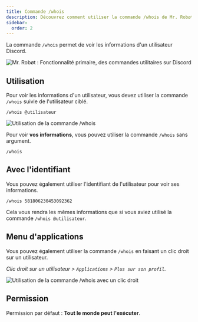 ```yaml
---
title: Commande /whois
description: Découvrez comment utiliser la commande /whois de Mr. Robøt.
sidebar:
  order: 2
---
```


La commande `/whois` permet de voir les informations d'un utilisateur Discord.

![Mr. Robøt : Fonctionnalité primaire, des commandes utilitaires sur Discord](/img/whois.png)

## Utilisation

Pour voir les informations d'un utilisateur, vous devez utiliser la commande `/whois` suivie de l'utilisateur ciblé.

```
/whois @utilisateur
```

![Utilisation de la commande /whois](/img/whois-result.png)

Pour voir **vos informations**, vous pouvez utiliser la commande `/whois` sans argument.

```
/whois
```

## Avec l'identifiant

Vous pouvez également utiliser l'identifiant de l'utilisateur pour voir ses informations.

```
/whois 581806230453092362
```
Cela vous rendra les mêmes informations que si vous aviez utilisé la commande `/whois @utilisateur`.

## Menu d'applications

Vous pouvez également utiliser la commande `/whois` en faisant un clic droit sur un utilisateur.

*Clic droit sur un utilisateur > `Applications` > `Plus sur son profil`.*

![Utilisation de la commande /whois avec un clic droit](/img/whois-menu.png)

## Permission

Permission par défaut : **Tout le monde peut l'exécuter**.